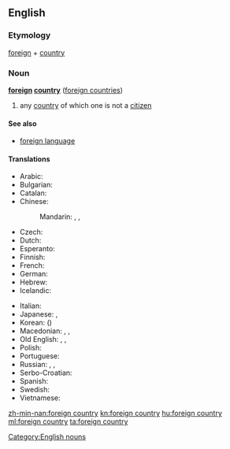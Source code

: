 {{rfd|Sum of parts?}}
==English==

===Etymology===
[[foreign]] + [[country]]

===Noun===
'''[[foreign]] [[country]]''' ([[foreign countries]])

# any [[country]] of which one is not a [[citizen]]

====See also====
* [[foreign language]]

====Translations====
{{trans-top|country of which one is not a citizen}}
* Arabic: {{t|ar|بلد أجنبي|m|tr=bálad 'ajnabiy}}
* Bulgarian: {{t+|bg|чужбина|f|tr=čužbína}}
* Catalan: {{t+|ca|estranger}}
* Chinese:
*: Mandarin: {{t|cmn|外國|sc=Hani}}, {{t+|cmn|外国|tr=wàiguó|sc=Hani}}, {{qualifier|generic}} {{t+|cmn|海外|tr=hǎiwài|sc=Hani}}
* Czech: {{t|cs|cizí země|f}}
* Dutch: {{t+|nl|buitenland|n}}
* Esperanto: {{t|eo|eksterlando alilando}}
* Finnish: {{t+|fi|ulkomaa}}
* French: {{t+|fr|étranger}}
* German: {{t+|de|Ausland|n}}
* Hebrew: {{t+|he|נכר|m}}
* Icelandic: {{t+|is|útland|n}}
{{trans-mid}}
* Italian: {{t+|it|estero}}
* Japanese: {{t+|ja|海外|tr=かいがい, kaigai}}, {{t+|ja|外国|tr=がいこく, gaikoku}}
* Korean: {{t+|ko|외국|sc=Hang}} ({{t+|ko|外國|sc=Hani}})
* Macedonian: {{t|mk|туѓина|f|tr=túǵina}}, {{qualifier|colloquial}} {{t|mk|јабана|f|tr=jábana}}, {{qualifier|archaic}} {{t|mk|чуждина|f|tr=čúždina}} 
* Old English: {{t|ang|ūtland|n}}, {{t|ang|eleland|n}}, {{t|ang|elland|n}}
* Polish: {{t+|pl|zagranica}}
* Portuguese: {{t+|pt|[[país]] [[estrangeiro]]|m}}
* Russian: {{t|ru|зарубежная страна|f|tr=zarubéžnaja straná}}, {{qualifier|generic}} {{t+|ru|заграница|f|tr=zagraníca}}, {{qualifier|poetic}} {{t+|ru|чужбина|f|tr=čužbína}}
* Serbo-Croatian: {{t|sh|tuđina|f}}
* Spanish: {{t+|es|extranjero}}
* Swedish: {{t|sv|främmande land|n}}
* Vietnamese: {{t+|vi|nước ngoài}}
{{trans-bottom}}

[[Category:English nouns]]

[[zh-min-nan:foreign country]]
[[kn:foreign country]]
[[hu:foreign country]]
[[ml:foreign country]]
[[ta:foreign country]]